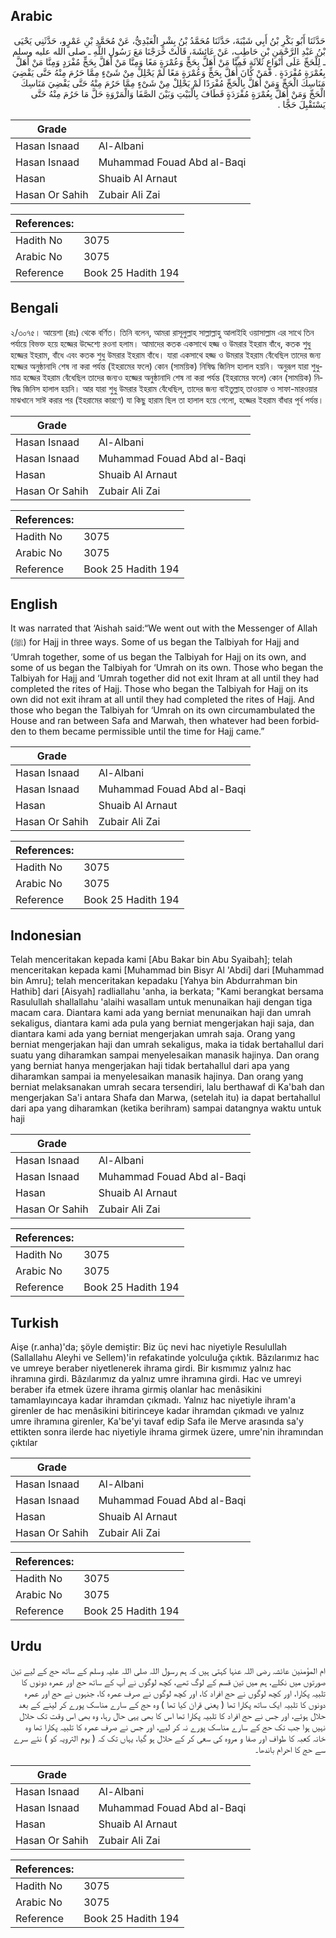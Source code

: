 ## Arabic


<div dir="rtl" lang="ar" style={{fontSize:'larger',backgroundColor:'#f8f9fa',padding:20}}>
حَدَّثَنَا أَبُو بَكْرِ بْنُ أَبِي شَيْبَةَ، حَدَّثَنَا مُحَمَّدُ بْنُ بِشْرٍ الْعَبْدِيُّ، عَنْ مُحَمَّدِ بْنِ عَمْرٍو، حَدَّثَنِي يَحْيَى بْنُ عَبْدِ الرَّحْمَنِ بْنِ حَاطِبٍ، عَنْ عَائِشَةَ، قَالَتْ خَرَجْنَا مَعَ رَسُولِ اللَّهِ ـ صلى الله عليه وسلم ـ لِلْحَجِّ عَلَى أَنْوَاعٍ ثَلاَثَةٍ فَمِنَّا مَنْ أَهَلَّ بِحَجٍّ وَعُمْرَةٍ مَعًا وَمِنَّا مَنْ أَهَلَّ بِحَجٍّ مُفْرَدٍ وَمِنَّا مَنْ أَهَلَّ بِعُمْرَةٍ مُفْرَدَةٍ ‏.‏ فَمَنْ كَانَ أَهَلَّ بِحَجٍّ وَعُمْرَةٍ مَعًا لَمْ يَحْلِلْ مِنْ شَىْءٍ مِمَّا حَرُمَ مِنْهُ حَتَّى يَقْضِيَ مَنَاسِكَ الْحَجِّ وَمَنْ أَهَلَّ بِالْحَجِّ مُفْرَدًا لَمْ يَحْلِلْ مِنْ شَىْءٍ مِمَّا حَرُمَ مِنْهُ حَتَّى يَقْضِيَ مَنَاسِكَ الْحَجِّ وَمَنْ أَهَلَّ بِعُمْرَةٍ مُفْرَدَةٍ فَطَافَ بِالْبَيْتِ وَبَيْنَ الصَّفَا وَالْمَرْوَةِ حَلَّ مَا حَرُمَ مِنْهُ حَتَّى يَسْتَقْبِلَ حَجًّا ‏.‏
</div>
<div style={{backgroundColor:'#f8f9fa',padding:20, marginBottom: 10}}><table> <thead> <tr> <th>Grade</th> <th></th> </tr> </thead> <tbody> <tr><td>Hasan Isnaad</td><td>Al-Albani</td></tr><tr><td>Hasan Isnaad</td><td>Muhammad Fouad Abd al-Baqi</td></tr><tr><td>Hasan</td><td>Shuaib Al Arnaut</td></tr><tr><td>Hasan Or Sahih</td><td>Zubair Ali Zai</td></tr></tbody></table><table> <thead> <tr> <th>References:</th> <th></th> </tr> </thead> <tbody><tr><td>Hadith No</td><td>3075</td></tr><tr><td>Arabic No</td><td>3075</td></tr><tr><td>Reference</td><td>Book 25 Hadith 194</td></tr></tbody></table></div>

## Bengali


<div dir="ltr" lang="bn" style={{fontSize:'larger',backgroundColor:'#f8f9fa',padding:20}}>
২/৩০৭৫। আয়েশা (রাঃ) থেকে বর্ণিত। তিনি বলেন, আমরা রাসূলুল্লাহ সাল্লাল্লাহু আলাইহি ওয়াসাল্লাম এর সাথে তিন পর্যায়ে বিভক্ত হয়ে হজ্জের উদ্দেশ্যে রওনা হলাম। আমাদের কতক একসাথে হজ্জ ও উমরার ইহরাম বাঁধে, কতক শুধু হজ্জের ইহরাম, বাঁধে এবং কতক শুধু উমরার ইহরাম বাঁধে। যারা একসাথে হজ্জ ও উমরার ইহরাম বেঁধেছিল তাদের জন্য হজ্জের অনুষ্ঠানাদি শেষ না করা পর্যন্ত (ইহরামের ফলে) কোন (সাময়িক) নিষিদ্ধ জিনিস হালাল হয়নি। অনুরূপ যারা শুধুমাত্র হজ্জের ইহরাম বেঁধেছিল তাদের জন্যও হজ্জের অনুষ্ঠানাদি শেষ না করা পর্যন্ত (ইহরামের ফলে) কোন (সাময়িক) নিষিদ্ধ জিনিস হালাল হয়নি। আর যারা শুধু উমরার ইহরাম বেঁধেছিল, তাদের জন্য বাইতুল্লাহ্ তাওয়াফ ও সাফা-মারওয়ার মাঝখানে সাঈ করার পর (ইহরামের কারণে) যা কিছু হারাম ছিল তা হালাল হয়ে গেলো, হজ্জের ইহরাম বাঁধার পূর্ব পর্যন্ত।
</div>
<div style={{backgroundColor:'#f8f9fa',padding:20, marginBottom: 10}}><table> <thead> <tr> <th>Grade</th> <th></th> </tr> </thead> <tbody> <tr><td>Hasan Isnaad</td><td>Al-Albani</td></tr><tr><td>Hasan Isnaad</td><td>Muhammad Fouad Abd al-Baqi</td></tr><tr><td>Hasan</td><td>Shuaib Al Arnaut</td></tr><tr><td>Hasan Or Sahih</td><td>Zubair Ali Zai</td></tr></tbody></table><table> <thead> <tr> <th>References:</th> <th></th> </tr> </thead> <tbody><tr><td>Hadith No</td><td>3075</td></tr><tr><td>Arabic No</td><td>3075</td></tr><tr><td>Reference</td><td>Book 25 Hadith 194</td></tr></tbody></table></div>

## English


<div dir="ltr" lang="en" style={{fontSize:'larger',backgroundColor:'#f8f9fa',padding:20}}>
It was narrated that ‘Aishah said:“We went out with the Messenger of Allah (ﷺ) for Hajj in three ways. Some of us began the Talbiyah for Hajj and ‘Umrah together, some of us began the Talbiyah for Hajj on its own, and some of us began the Talbiyah for ‘Umrah on its own. Those who began the Talbiyah for Hajj and ‘Umrah together did not exit Ihram at all until they had completed the rites of Hajj. Those who began the Talbiyah for Hajj on its own did not exit ihram at all until they had completed the rites of Hajj. And those who began the Talbiyah for ‘Umrah on its own circumambulated the House and ran between Safa and Marwah, then whatever had been forbidden to them became permissible until the time for Hajj came.”
</div>
<div style={{backgroundColor:'#f8f9fa',padding:20, marginBottom: 10}}><table> <thead> <tr> <th>Grade</th> <th></th> </tr> </thead> <tbody> <tr><td>Hasan Isnaad</td><td>Al-Albani</td></tr><tr><td>Hasan Isnaad</td><td>Muhammad Fouad Abd al-Baqi</td></tr><tr><td>Hasan</td><td>Shuaib Al Arnaut</td></tr><tr><td>Hasan Or Sahih</td><td>Zubair Ali Zai</td></tr></tbody></table><table> <thead> <tr> <th>References:</th> <th></th> </tr> </thead> <tbody><tr><td>Hadith No</td><td>3075</td></tr><tr><td>Arabic No</td><td>3075</td></tr><tr><td>Reference</td><td>Book 25 Hadith 194</td></tr></tbody></table></div>

## Indonesian


<div dir="ltr" lang="id" style={{fontSize:'larger',backgroundColor:'#f8f9fa',padding:20}}>
Telah menceritakan kepada kami [Abu Bakar bin Abu Syaibah]; telah menceritakan kepada kami [Muhammad bin Bisyr Al 'Abdi] dari [Muhammad bin Amru]; telah menceritakan kepadaku [Yahya bin Abdurrahman bin Hathib] dari [Aisyah] radliallahu 'anha, ia berkata; "Kami berangkat bersama Rasulullah shallallahu 'alaihi wasallam untuk menunaikan haji dengan tiga macam cara. Diantara kami ada yang berniat menunaikan haji dan umrah sekaligus, diantara kami ada pula yang berniat mengerjakan haji saja, dan diantara kami ada yang berniat mengerjakan umrah saja. Orang yang berniat mengerjakan haji dan umrah sekaligus, maka ia tidak bertahallul dari suatu yang diharamkan sampai menyelesaikan manasik hajinya. Dan orang yang berniat hanya mengerjakan haji tidak bertahallul dari apa yang diharamkan sampai ia menyelesaikan manasik hajinya. Dan orang yang berniat melaksanakan umrah secara tersendiri, lalu berthawaf di Ka'bah dan mengerjakan Sa'i antara Shafa dan Marwa, (setelah itu) ia dapat bertahallul dari apa yang diharamkan (ketika berihram) sampai datangnya waktu untuk haji
</div>
<div style={{backgroundColor:'#f8f9fa',padding:20, marginBottom: 10}}><table> <thead> <tr> <th>Grade</th> <th></th> </tr> </thead> <tbody> <tr><td>Hasan Isnaad</td><td>Al-Albani</td></tr><tr><td>Hasan Isnaad</td><td>Muhammad Fouad Abd al-Baqi</td></tr><tr><td>Hasan</td><td>Shuaib Al Arnaut</td></tr><tr><td>Hasan Or Sahih</td><td>Zubair Ali Zai</td></tr></tbody></table><table> <thead> <tr> <th>References:</th> <th></th> </tr> </thead> <tbody><tr><td>Hadith No</td><td>3075</td></tr><tr><td>Arabic No</td><td>3075</td></tr><tr><td>Reference</td><td>Book 25 Hadith 194</td></tr></tbody></table></div>

## Turkish


<div dir="ltr" lang="tr" style={{fontSize:'larger',backgroundColor:'#f8f9fa',padding:20}}>
Aişe (r.anha)'da; şöyle demiştir: Biz üç nevi hac niyetiyle Resulullah (Sallallahu Aleyhi ve Sellem)'in refakatinde yolculuğa çıktık. Bâzılarımız hac ve umreye beraber niyetlenerek ihrama girdi. Bir kısmımız yalnız hac ihramına girdi. Bâzılarımız da yalnız umre ihramına girdi. Hac ve umreyi beraber ifa etmek üzere ihrama girmiş olanlar hac menâsikini tamamlayıncaya kadar ihramdan çıkmadı. Yalnız hac niyetiyle ihram'a girenler de hac menâsikini bitirinceye kadar ihramdan çıkmadı ve yalnız umre ihramına girenler, Ka'be'yi tavaf edip Safa ile Merve arasında sa'y ettikten sonra ilerde hac niyetiyle ihrama girmek üzere, umre'nin ihramından çıktılar
</div>
<div style={{backgroundColor:'#f8f9fa',padding:20, marginBottom: 10}}><table> <thead> <tr> <th>Grade</th> <th></th> </tr> </thead> <tbody> <tr><td>Hasan Isnaad</td><td>Al-Albani</td></tr><tr><td>Hasan Isnaad</td><td>Muhammad Fouad Abd al-Baqi</td></tr><tr><td>Hasan</td><td>Shuaib Al Arnaut</td></tr><tr><td>Hasan Or Sahih</td><td>Zubair Ali Zai</td></tr></tbody></table><table> <thead> <tr> <th>References:</th> <th></th> </tr> </thead> <tbody><tr><td>Hadith No</td><td>3075</td></tr><tr><td>Arabic No</td><td>3075</td></tr><tr><td>Reference</td><td>Book 25 Hadith 194</td></tr></tbody></table></div>

## Urdu


<div dir="rtl" lang="ur" style={{fontSize:'larger',backgroundColor:'#f8f9fa',padding:20}}>
ام المؤمنین عائشہ رضی اللہ عنہا کہتی ہیں کہ ہم رسول اللہ صلی اللہ علیہ وسلم کے ساتھ حج کے لیے تین صورتوں میں نکلے، ہم میں تین قسم کے لوگ تھے، کچھ لوگوں نے آپ کے ساتھ حج اور عمرہ دونوں کا تلبیہ پکارا، اور کچھ لوگوں نے حج افراد کا، اور کچھ لوگوں نے صرف عمرہ کا، جنہوں نے حج اور عمرہ دونوں کا تلبیہ ایک ساتھ پکارا تھا ( یعنی قران کیا تھا ) وہ حج کے سارے مناسک پورے کر لینے کے بعد حلال ہوئے، اور جس نے حج افراد کا تلبیہ پکارا تھا اس کا بھی یہی حال رہا، وہ بھی اس وقت تک حلال نہیں ہوا جب تک حج کے سارے مناسک پورے نہ کر لیے، اور جس نے صرف عمرہ کا تلبیہ پکارا تھا وہ خانہ کعبہ کا طواف اور صفا و مروہ کی سعی کر کے حلال ہو گیا، یہاں تک کہ ( یوم الترویہ کو ) نئے سرے سے حج کا احرام باندھا۔
</div>
<div style={{backgroundColor:'#f8f9fa',padding:20, marginBottom: 10}}><table> <thead> <tr> <th>Grade</th> <th></th> </tr> </thead> <tbody> <tr><td>Hasan Isnaad</td><td>Al-Albani</td></tr><tr><td>Hasan Isnaad</td><td>Muhammad Fouad Abd al-Baqi</td></tr><tr><td>Hasan</td><td>Shuaib Al Arnaut</td></tr><tr><td>Hasan Or Sahih</td><td>Zubair Ali Zai</td></tr></tbody></table><table> <thead> <tr> <th>References:</th> <th></th> </tr> </thead> <tbody><tr><td>Hadith No</td><td>3075</td></tr><tr><td>Arabic No</td><td>3075</td></tr><tr><td>Reference</td><td>Book 25 Hadith 194</td></tr></tbody></table></div>